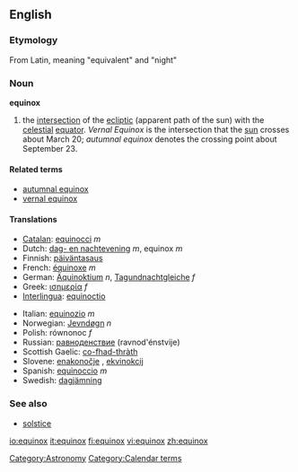 ==English==

===Etymology===
From Latin, meaning "equivalent" and "night"

===Noun===
'''equinox'''

# the [[intersection]] of the [[ecliptic]] (apparent path of the sun) with the [[celestial]] [[equator]]. ''Vernal Equinox'' is the intersection that the [[sun]] crosses about March 20; ''autumnal equinox'' denotes the crossing point about September 23.

====Related terms====
*[[autumnal equinox]]
*[[vernal equinox]]

====Translations====
{{top}}
*[[Catalan]]: [[equinocci]] ''m''
*Dutch: [[dag- en nachtevening]] ''m'', equinox ''m''
*Finnish: [[päiväntasaus]]
*French: [[équinoxe]] ''m''
*German: [[Äquinoktium]] ''n'', [[Tagundnachtgleiche]] ''f''
*Greek: [[ισημερία]] ''f''
*[[Interlingua]]: [[equinoctio]]
{{mid}}
*Italian: [[equinozio]] ''m''
*Norwegian: [[Jevndøgn]] ''n''
*Polish: równonoc ''f''
*Russian: [[равноденствие]] (ravnod'énstvije) {{n}}
*Scottish Gaelic: [[co-fhad-thràth]] {{m}}
*Slovene: [[enakonočje]] {{n}}, [[ekvinokcij]] {{m}}
*Spanish: [[equinoccio]] ''m''
*Swedish: [[dagjämning]]
{{bottom}}

[[Category:Astronomy]]
[[Category:Calendar terms]]

===See also===
*[[solstice]]

[[io:equinox]]
[[it:equinox]]
[[fi:equinox]]
[[vi:equinox]]
[[zh:equinox]]
